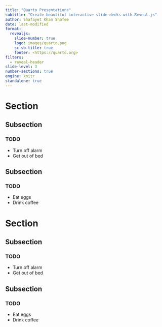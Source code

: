 ```yaml
---
title: "Quarto Presentations"
subtitle: "Create beautiful interactive slide decks with Reveal.js"
author: Shafayet Khan Shafee
date: last-modified
format: 
  revealjs:
    slide-number: true
    logo: images/quarto.png
    sc-sb-title: true
    footer: <https://quarto.org>
filters: 
  - reveal-header
slide-level: 3
number-sections: true
engine: knitr
standalone: true
---
```


# Section

## Subsection

### TODO

- Turn off alarm
- Get out of bed


## Subsection

### TODO

- Eat eggs
- Drink coffee


# Section 

## Subsection 

### TODO

- Turn off alarm
- Get out of bed


## Subsection {background="#43464B"}

### TODO {background="#43464B"}

- Eat eggs
- Drink coffee

